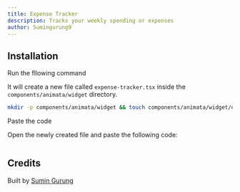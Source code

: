 ```yaml
---
title: Expense Tracker
description: Tracks your weekly spending or expenses
author: Sumingurung9
---
```


<ComponentPreview name="widget-expense-tracker--docs" />

## Installation

<Steps>
<Step>Run the fllowing command</Step>

It will create a new file called `expense-tracker.tsx` inside the `components/animata/widget` directory.

```bash
mkdir -p components/animata/widget && touch components/animata/widget/expense-tracker.tsx
```

<Step>Paste the code</Step>

Open the newly created file and paste the following code:

```jsx file=<rootDir>/animata/widget/expense-tracker.tsx

```

</Steps>

## Credits

Built by [Sumin Gurung](https://github.com/GrgSumin)
